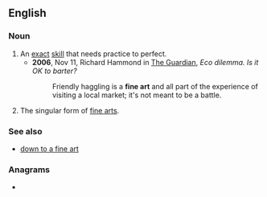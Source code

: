 ==English==

===Noun===
{{en-noun}}

# An [[exact]] [[skill]] that needs practice to perfect.
#* '''2006''', Nov 11, Richard Hammond in [[w:The Guardian|The Guardian]], ''Eco dilemma. Is it OK to barter?''
#*: Friendly haggling is a '''fine art''' and all part of the experience of visiting a local market; it's not meant to be a battle.
# The singular form of [[fine arts]].

===See also===
* [[down to a fine art]]

===Anagrams===
* {{anagrams|en|fainter|fire ant}}